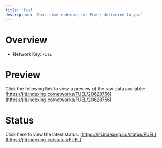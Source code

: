 ```yaml
---
title: 'Fuel'
description: 'Real time indexing for Fuel; delivered to you'
---
```


# Overview
- Network Key: `FUEL`

# Preview
Click the following link to view a preview of the raw data available: [https://jiti.indexing.co/networks/FUEL/20628756](https://jiti.indexing.co/networks/FUEL/20628756)

# Status
Click here to view the latest status: [https://jiti.indexing.co/status/FUEL](https://jiti.indexing.co/status/FUEL)
